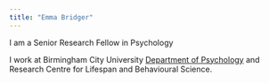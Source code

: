 ```yaml
---
title: "Emma Bridger"
---
```



I am a Senior Research Fellow in Psychology 

I work at Birmingham City University 
[Department of Psychology](https://www.bcu.ac.uk/social-sciences/about-us/staff/psychology) and
Research Centre for Lifespan and Behavioural Science.